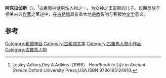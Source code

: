 {{expand|time=2013-10-18T02:51:27+00:00}}
{{refimprove|time=2013-10-18T02:51:27+00:00}}
{{Infobox deity|type=greek
| name = 阿克拉伽斯
| father = [[宙斯|宙斯]]
|god_of=[[俄刻阿尼得斯|俄刻阿尼得斯]]、[[阿格里真托|阿格里真托]][[名祖|名祖]]|affiliation=[[希腊海神|希腊海神]]|script_name=希腊语|script=Ἀκράγας}}
'''阿克拉伽斯'''（{{lang-en|Acragas}}）。<ref>Lesley Adkins,Roy A.Adkins（1998）.''Handbook to Life in Ancient Greece''.Oxford University Press,USA.ISBN 9780195124910.</ref>[[古希腊神话|古希腊神话]][[男性|男性]]人物之一。为众神之王[[宙斯|宙斯]]的儿子。长期反映于相关古典[[作家|作家]]之著述中，在[[古希腊|古希腊]]具有重大地[[宗教|宗教]]影响与积极地[[文学|文学]]意义。

== 参考 ==
{{reflist}}

[[Category:希臘神話|Category:希臘神話]]
[[Category:古希腊文学|Category:古希腊文学]]
[[Category:古羅馬人物小作品|Category:古羅馬人物小作品]]
[[Category:古羅馬人物|Category:古羅馬人物]]